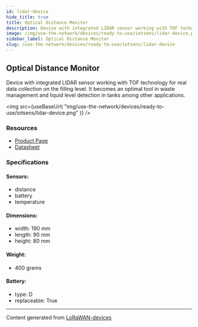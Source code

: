 ```yaml
---
id: lidar-device
hide_title: true
title: Optical Distance Monitor
description: Device with integrated LIDAR sensor working with TOF technology for real data collection on the filling level. It becomes an optimal tool in waste management and liquid level detection in tanks among other applications.
image: /img/use-the-network/devices/ready-to-use/iotsens/lidar-device.png
sidebar_label: Optical Distance Monitor
slug: /use-the-network/devices/ready-to-use/iotsens/lidar-device
---
```



## Optical Distance Monitor

Device with integrated LIDAR sensor working with TOF technology for real data collection on the filling level. It becomes an optimal tool in waste management and liquid level detection in tanks among other applications.

<img
src={useBaseUrl(
"img/use-the-network/devices/ready-to-use/iotsens/lidar-device.png"
)}
/>

### Resources

- [Product Page](http://hardware.iotsens.com/datasheets/IoTsens-Datasheet-Optical_Distance-Monitor_EN.pdf)
- [Datasheet](http://hardware.iotsens.com/datasheets/IoTsens-Datasheet-Optical_Distance-Monitor_EN.pdf)

### Specifications

#### Sensors:
- distance
- battery
- temperature
#### Dimensions:
- width: 190 mm
- length: 90 mm
- height: 80 mm
#### Weight: 
- 400 grams
#### Battery: 
- type: D
- replaceable: True



---
Content generated from [LoRaWAN-devices](https://github.com/TheThingsNetwork/lorawan-devices)